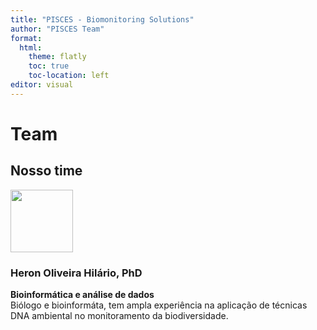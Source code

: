 ```yaml
---
title: "PISCES - Biomonitoring Solutions"
author: "PISCES Team"
format: 
  html:
    theme: flatly
    toc: true
    toc-location: left
editor: visual
---
```


# Team

## Nosso time

![](site_media/HeronOH_3x4_2024.jpg){fig-alt="Heron Hilário 3x4" fig-align="left" width="100"}

### Heron Oliveira Hilário, PhD

**Bioinformática e análise de dados**\
Biólogo e bioinformáta, tem ampla experiência na aplicação de técnicas DNA ambiental no monitoramento da biodiversidade.
